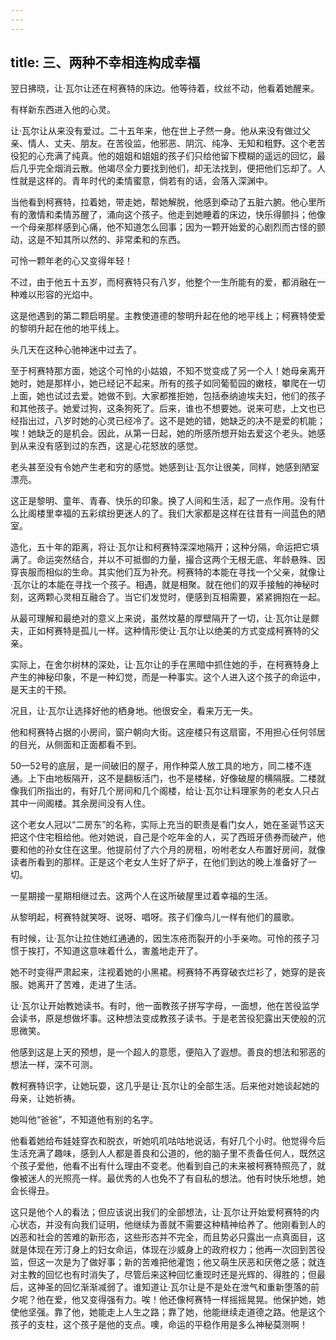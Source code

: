```yaml
---
---
---
```

title: 三、两种不幸相连构成幸福
---




翌日拂晓，让·瓦尔让还在柯赛特的床边。他等待着，纹丝不动，他看着她醒来。

有样新东西进入他的心灵。

让·瓦尔让从来没有爱过。二十五年来，他在世上孑然一身。他从来没有做过父亲、情人、丈夫、朋友。在苦役监，他邪恶、阴沉、纯净、无知和粗野。这个老苦役犯的心充满了纯真。他的姐姐和姐姐的孩子们只给他留下模糊的遥远的回忆，最后几乎完全烟消云散。他竭尽全力要找到他们，却无法找到，便把他们忘却了。人性就是这样的。青年时代的柔情蜜意，倘若有的话，会落入深渊中。

当他看到柯赛特，拉着她，带走她，帮她解脱，他感到牵动了五脏六腑。他心里所有的激情和柔情苏醒了，涌向这个孩子。他走到她睡着的床边，快乐得颤抖；他像一个母亲那样感到心痛，他不知道怎么回事；因为一颗开始爱的心剧烈而古怪的颤动，这是不知其所以然的、非常柔和的东西。

可怜一颗年老的心又变得年轻！

不过，由于他五十五岁，而柯赛特只有八岁，他整个一生所能有的爱，都消融在一种难以形容的光焰中。

这是他遇到的第二颗启明星。主教使道德的黎明升起在他的地平线上；柯赛特使爱的黎明升起在他的地平线上。

头几天在这种心驰神迷中过去了。

至于柯赛特那方面，她这个可怜的小姑娘，不知不觉变成了另一个人！她母亲离开她时，她是那样小，她已经记不起来。所有的孩子如同葡萄园的嫩枝，攀爬在一切上面，她也试过去爱。她做不到。大家都推拒她，包括泰纳迪埃夫妇，他们的孩子和其他孩子。她爱过狗，这条狗死了。后来，谁也不想要她。说来可悲，上文也已经指出过，八岁时她的心灵已经冷了。这不是她的错，她缺乏的决不是爱的机能；唉！她缺乏的是机会。因此，从第一日起，她的所感所想开始去爱这个老头。她感到从来没有感到过的东西，这是心花怒放的感觉。

老头甚至没有令她产生老和穷的感觉。她感到让·瓦尔让很美，同样，她感到陋室漂亮。

这正是黎明、童年、青春、快乐的印象。换了人间和生活，起了一点作用。没有什么比阁楼里幸福的五彩缤纷更迷人的了。我们大家都是这样在往昔有一间蓝色的陋室。

造化，五十年的距离，将让·瓦尔让和柯赛特深深地隔开；这种分隔，命运把它填满了。命运突然结合，并以不可抵御的力量，撮合这两个无根无底、年龄悬殊、因穿丧服而相似的生命。其实他们互为补充。柯赛特的本能在寻找一个父亲，就像让·瓦尔让的本能在寻找一个孩子。相遇，就是相聚。就在他们的双手接触的神秘时刻，这两颗心灵相互融合了。当它们发觉时，便感到互相需要，紧紧拥抱在一起。

从最可理解和最绝对的意义上来说，虽然坟墓的厚壁隔开了一切，让·瓦尔让是鳏夫，正如柯赛特是孤儿一样。这种情形使让·瓦尔让以绝美的方式变成柯赛特的父亲。

实际上，在舍尔树林的深处，让·瓦尔让的手在黑暗中抓住她的手，在柯赛特身上产生的神秘印象，不是一种幻觉，而是一种事实。这个人进入这个孩子的命运中，是天主的干预。

况且，让·瓦尔让选择好他的栖身地。他很安全，看来万无一失。

他和柯赛特占据的小房间，窗户朝向大街。这座楼只有这扇窗，不用担心任何邻居的目光，从侧面和正面都看不到。

50—52号的底层，是一间破旧的屋子，用作种菜人放工具的地方，同二楼不连通。上下由地板隔开，这不是翻板活门，也不是楼梯，好像破屋的横隔膜。二楼就像我们所指出的，有好几个房间和几个阁楼，给让·瓦尔让料理家务的老女人只占其中一间阁楼。其余房间没有人住。

这个老女人冠以“二房东”的名称，实际上充当的职责是看门女人，她在圣诞节这天把这个住宅租给他。他对她说，自己是个吃年金的人，买了西班牙债券而破产，他要和他的孙女住在这里。他提前付了六个月的房租，吩咐老女人布置好房间，就像读者所看到的那样。正是这个老女人生好了炉子，在他们到达的晚上准备好了一切。

一星期接一星期相继过去。这两个人在这所破屋里过着幸福的生活。

从黎明起，柯赛特就笑呀、说呀、唱呀。孩子们像鸟儿一样有他们的晨歌。

有时候，让·瓦尔让拉住她红通通的，因生冻疮而裂开的小手亲吻。可怜的孩子习惯于挨打，不知道这意味着什么，害羞地走开了。

她不时变得严肃起来，注视着她的小黑裙。柯赛特不再穿破衣烂衫了，她穿的是丧服。她离开了苦难，走进了生活。

让·瓦尔让开始教她读书。有时，他一面教孩子拼写字母，一面想，他在苦役监学会读书，原是想做坏事。这种想法变成教孩子读书。于是老苦役犯露出天使般的沉思微笑。

他感到这是上天的预想，是一个超人的意愿，便陷入了遐想。善良的想法和邪恶的想法一样，深不可测。

教柯赛特识字，让她玩耍，这几乎是让·瓦尔让的全部生活。后来他对她谈起她的母亲，让她祈祷。

她叫他“爸爸”，不知道他有别的名字。

他看着她给布娃娃穿衣和脱衣，听她叽叽咕咕地说话，有好几个小时。他觉得今后生活充满了趣味，感到人人都是善良和公道的，他的脑子里不责备任何人，既然这个孩子爱他，他看不出有什么理由不变老。他看到自己的未来被柯赛特照亮了，就像被迷人的光照亮一样。最优秀的人也免不了有自私的想法。他有时快乐地想，她会长得丑。

这只是他个人的看法；但应该说出我们的全部想法，让·瓦尔让开始爱柯赛特的内心状态，并没有向我们证明，他继续为善就不需要这种精神给养了。他刚看到人的凶恶和社会的苦难的新形态，这些形态并不完全，而且势必只露出一点真面目，这就是体现在芳汀身上的妇女命运，体现在沙威身上的政府权力；他再一次回到苦役监，但这一次是为了做好事；新的苦难把他灌饱；他又萌生厌恶和厌倦之感；就连对主教的回忆也有时消失了，尽管后来这种回忆重现时还是光辉的、得胜的；但最后，这神圣的回忆渐渐减弱了。谁知道让·瓦尔让是不是处在泄气和重新堕落的前夕呢？他在爱，他又变得强有力。唉！他还像柯赛特一样摇摇晃晃。他保护她，她使他坚强。靠了他，她能走上人生之路；靠了她，他能继续走道德之路。他是这个孩子的支柱，这个孩子是他的支点。噢，命运的平稳作用是多么神秘莫测啊！